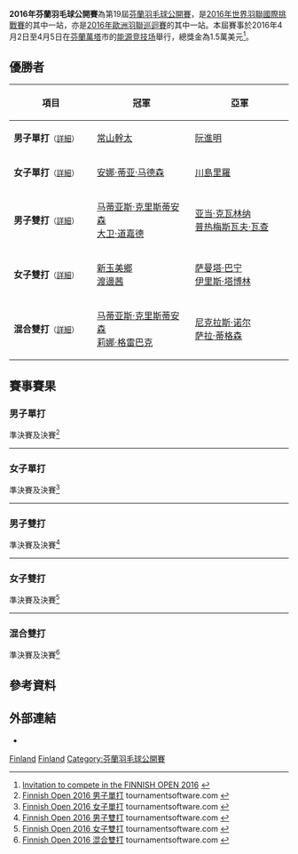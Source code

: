 {{noteTA|G1=Badminton}}
{{infobox badminton event
|name           = 2016年芬蘭羽毛球公開賽
|image          = 
|size           = 
|caption        =
|dates          = 2016年4月2日－4月5日
|number_edition = 第19屆
|level          = 4A
|prize_money    = 1.5萬美元
|location       = {{FIN}}[[萬塔|萬塔]]
|venue          = [[能源竞技场|能源竞技场]]
|previous       = 2015年芬蘭羽毛球公開賽 
|next           = 2017年芬蘭羽毛球公開賽
}}
'''2016年芬蘭羽毛球公開賽'''為第19屆[[芬蘭羽毛球公開賽|芬蘭羽毛球公開賽]]，是[[2016年世界羽聯國際挑戰賽|2016年世界羽聯國際挑戰賽]]的其中一站，亦是[[2016年歐洲羽聯巡迴賽|2016年歐洲羽聯巡迴賽]]的其中一站。本屆賽事於2016年4月2日至4月5日在[[芬蘭|芬蘭]][[萬塔|萬塔]]市的[[能源竞技场|能源竞技场]]舉行，總獎金為1.5萬美元<ref>[http://system.bwfbadminton.com/uploads/2016/01/14/finnish-open-2016-invitation%20%281%29.pdf Invitation to compete in the FINNISH OPEN 2016] {{Wayback|url=http://system.bwfbadminton.com/uploads/2016/01/14/finnish-open-2016-invitation%20%281%29.pdf |date=20160530170639 }}{{en}}</ref>。

== 優勝者 ==
{| class=wikitable style="font-size:small"
!width="200"|項目
!width="250"|冠軍
!width="250"|亞軍
|-
|'''男子單打'''<small>（[[#男子單打|詳細]]）</small>
|{{flagicon|JPN}} [[常山幹太|常山幹太]]
|{{flagicon|VIE}} [[阮進明|阮進明]]
|-
|'''女子單打'''<small>（[[#女子單打|詳細]]）</small>
|{{flagicon|DEN}} [[安娜·蒂亚·马德森|安娜·蒂亚·马德森]]
|{{flagicon|JPN}} [[川島里羅|川島里羅]]
|-
|'''男子雙打'''<small>（[[#男子雙打|詳細]]）</small>
|{{flagicon|DEN}} [[马蒂亚斯·克里斯蒂安森|马蒂亚斯·克里斯蒂安森]]<br/>{{flagicon|DEN}} [[大卫·道嘉德|大卫·道嘉德]]
|{{flagicon|POL}} [[亚当·克瓦林纳|亚当·克瓦林纳]]<br/>{{flagicon|POL}} [[普热梅斯瓦夫·瓦查|普热梅斯瓦夫·瓦查]]
|-
|'''女子雙打'''<small>（[[#女子雙打|詳細]]）</small>
|{{flagicon|JPN}} [[新玉美鄉|新玉美鄉]]<br/>{{flagicon|JPN}} [[渡邊茜|渡邊茜]]
|{{flagicon|NED}} [[萨曼塔·巴宁|萨曼塔·巴宁]]<br/>{{flagicon|NED}} [[伊里斯·塔博林|伊里斯·塔博林]]
|-
|'''混合雙打'''<small>（[[#混合雙打|詳細]]）</small>
|{{flagicon|DEN}} [[马蒂亚斯·克里斯蒂安森|马蒂亚斯·克里斯蒂安森]]<br/>{{flagicon|DEN}} [[莉娜·格雷巴克|莉娜·格雷巴克]]
|{{flagicon|DEN}} [[尼克拉斯·诺尔|尼克拉斯·诺尔]]<br/>{{flagicon|DEN}} [[萨拉·蒂格森|萨拉·蒂格森]]
|}

== 賽事賽果 ==
=== 男子單打 ===
;準決賽及決賽<ref name="MS">[http://bwf.tournamentsoftware.com/sport/draw.aspx?id=CDCB2B00-B1BC-4BA7-AFD4-6EE3A60A33A0&draw=2 Finnish Open 2016 男子單打] {{Webarchive|url=https://archive.is/20160410134548/http://bwf.tournamentsoftware.com/sport/draw.aspx?id=CDCB2B00-B1BC-4BA7-AFD4-6EE3A60A33A0&draw=2 |date=2016-04-10 }} tournamentsoftware.com {{en}}</ref>
{{4TeamBracket-Tennis3-v2
| team-width=200
| RD1-seed1=1
| RD1-team1='''{{flagicon|VIE}} [[阮進明|阮進明]]
| RD1-score1-1='''21
| RD1-score1-2='''21
| RD1-score1-3=
| RD1-seed2=
| RD1-team2={{nowrap|{{flagicon|LTU}} [[凯斯图蒂斯·纳维茨卡斯|凯斯图蒂斯·纳维茨卡斯]]}}
| RD1-score2-1=9
| RD1-score2-2=12
| RD1-score2-3=

| RD1-seed3=3
| RD1-team3={{flagicon|DEN}} [[埃米尔·霍尔斯特|埃米尔·霍尔斯特]]
| RD1-score3-1=12
| RD1-score3-2='''25
| RD1-score3-3=19
| RD1-seed4=PFQ
| RD1-team4='''{{flagicon|JPN}} [[常山幹太|常山幹太]]
| RD1-score4-1='''21
| RD1-score4-2=23
| RD1-score4-3='''21

| RD2-seed1=1
| RD2-team1={{flagicon|VIE}} [[阮進明|阮進明]]
| RD2-score1-1=10
| RD2-score1-2=14
| RD2-score1-3=
| RD2-seed2=PFQ
| RD2-team2='''{{flagicon|JPN}} [[常山幹太|常山幹太]]
| RD2-score2-1='''21
| RD2-score2-2='''21
| RD2-score2-3=
}}
----

=== 女子單打 ===
;準決賽及決賽<ref name="WS">[http://bwf.tournamentsoftware.com/sport/draw.aspx?id=CDCB2B00-B1BC-4BA7-AFD4-6EE3A60A33A0&draw=4 Finnish Open 2016 女子單打] {{Webarchive|url=https://archive.is/20160410134548/http://bwf.tournamentsoftware.com/sport/draw.aspx?id=CDCB2B00-B1BC-4BA7-AFD4-6EE3A60A33A0&draw=4 |date=2016-04-10 }} tournamentsoftware.com {{en}}</ref>
{{4TeamBracket-Tennis3-v2
| team-width=200
| RD1-seed1=
| RD1-team1={{flagicon|DEN}} [[梅蒂·波尔森|梅蒂·波尔森]]
| RD1-score1-1=16
| RD1-score1-2='''21
| RD1-score1-3=17
| RD1-seed2=7
| RD1-team2='''{{nowrap|{{flagicon|DEN}} [[安娜·蒂亚·马德森|安娜·蒂亚·马德森]]}}
| RD1-score2-1='''21
| RD1-score2-2=14
| RD1-score2-3='''21

| RD1-seed3=Q
| RD1-team3='''{{flagicon|JPN}} [[川島里羅|川島里羅]]
| RD1-score3-1='''21
| RD1-score3-2='''21
| RD1-score3-3=
| RD1-seed4=Q
| RD1-team4={{flagicon|JPN}} [[永田麗|永田麗]]
| RD1-score4-1=16
| RD1-score4-2=15
| RD1-score4-3=

| RD2-seed1=7
| RD2-team1='''{{nowrap|{{flagicon|DEN}} [[安娜·蒂亚·马德森|安娜·蒂亚·马德森]]}}
| RD2-score1-1=19
| RD2-score1-2='''25
| RD2-score1-3='''21
| RD2-seed2=Q
| RD2-team2={{flagicon|JPN}} [[川島里羅|川島里羅]]
| RD2-score2-1='''21
| RD2-score2-2=23
| RD2-score2-3=12
}}
----

=== 男子雙打 ===
;準決賽及決賽<ref name="MD">[http://bwf.tournamentsoftware.com/sport/draw.aspx?id=CDCB2B00-B1BC-4BA7-AFD4-6EE3A60A33A0&draw=5 Finnish Open 2016 男子雙打] {{Webarchive|url=https://archive.is/20160410134549/http://bwf.tournamentsoftware.com/sport/draw.aspx?id=CDCB2B00-B1BC-4BA7-AFD4-6EE3A60A33A0&draw=5 |date=2016-04-10 }} tournamentsoftware.com {{en}}</ref>
{{4TeamBracket-Tennis3-v2
| team-width=200
| RD1-seed1=1
| RD1-team1='''{{flagicon|POL}} [[亚当·克瓦林纳|亚当·克瓦林纳]]<br/> {{flagicon|POL}} [[普热梅斯瓦夫·瓦查|普热梅斯瓦夫·瓦查]]
| RD1-score1-1='''21
| RD1-score1-2='''21
| RD1-score1-3=
| RD1-seed2=
| RD1-team2={{flagicon|DEN}} [[卡斯珀·安东森|卡斯珀·安东森]]<br/> {{flagicon|DEN}} [[尼克拉斯·诺尔|尼克拉斯·诺尔]]
| RD1-score2-1=14
| RD1-score2-2=12
| RD1-score2-3=

| RD1-seed3=3
| RD1-team3={{flagicon|JPN}} [[保木卓朗|保木卓朗]]<br/> {{flagicon|JPN}} [[小林優吾|小林優吾]]
| RD1-score3-1=18
| RD1-score3-2=16
| RD1-score3-3=
| RD1-seed4=2
| RD1-team4='''{{nowrap|{{flagicon|DEN}} [[马蒂亚斯·克里斯蒂安森|马蒂亚斯·克里斯蒂安森]]<br/> {{flagicon|DEN}} [[大卫·道嘉德|大卫·道嘉德]]}}
| RD1-score4-1='''21
| RD1-score4-2='''21
| RD1-score4-3=

| RD2-seed1=1
| RD2-team1={{flagicon|POL}} [[亚当·克瓦林纳|亚当·克瓦林纳]]<br/> {{flagicon|POL}} [[普热梅斯瓦夫·瓦查|普热梅斯瓦夫·瓦查]]
| RD2-score1-1='''23
| RD2-score1-2=12
| RD2-score1-3=12
| RD2-seed2=2
| RD2-team2='''{{nowrap|{{flagicon|DEN}} [[马蒂亚斯·克里斯蒂安森|马蒂亚斯·克里斯蒂安森]]<br/> {{flagicon|DEN}} [[大卫·道嘉德|大卫·道嘉德]]}}
| RD2-score2-1=21
| RD2-score2-2='''21
| RD2-score2-3='''21
}}
----

=== 女子雙打 ===
;準決賽及決賽<ref name="WD">[http://bwf.tournamentsoftware.com/sport/draw.aspx?id=CDCB2B00-B1BC-4BA7-AFD4-6EE3A60A33A0&draw=6 Finnish Open 2016 女子雙打] tournamentsoftware.com {{en}}</ref>
{{4TeamBracket-Tennis3-v2
| team-width=200
| RD1-seed1=1
| RD1-team1='''{{flagicon|NED}} [[萨曼塔·巴宁|萨曼塔·巴宁]]<br/> {{flagicon|NED}} [[伊里斯·塔博林|伊里斯·塔博林]]
| RD1-score1-1='''21
| RD1-score1-2='''21
| RD1-score1-3=
| RD1-seed2=4
| RD1-team2={{nowrap|{{flagicon|GER}} [[琳达·埃弗勒|琳达·埃弗勒]]<br/> {{flagicon|GER}} [[拉腊·克普莱因|拉腊·克普莱因]]}}
| RD1-score2-1=6
| RD1-score2-2=12
| RD1-score2-3=

| RD1-seed3=
| RD1-team3='''{{flagicon|JPN}} [[新玉美鄉|新玉美鄉]]<br/> {{flagicon|JPN}} [[渡邊茜|渡邊茜]]
| RD1-score3-1='''21
| RD1-score3-2='''21
| RD1-score3-3=
| RD1-seed4=
| RD1-team4={{flagicon|JPN}} [[川島里羅|川島里羅]]<br/> {{flagicon|JPN}} [[尾崎沙織|尾崎沙織]]
| RD1-score4-1=18
| RD1-score4-2=10
| RD1-score4-3=

| RD2-seed1=1
| RD2-team1={{flagicon|NED}} [[萨曼塔·巴宁|萨曼塔·巴宁]]<br/> {{flagicon|NED}} [[伊里斯·塔博林|伊里斯·塔博林]]
| RD2-score1-1=12
| RD2-score1-2=17
| RD2-score1-3=
| RD2-seed2=
| RD2-team2='''{{flagicon|JPN}} [[新玉美鄉|新玉美鄉]]<br/> {{flagicon|JPN}} [[渡邊茜|渡邊茜]]
| RD2-score2-1='''21
| RD2-score2-2='''21
| RD2-score2-3=
}}
----

=== 混合雙打 ===
;準決賽及決賽<ref name="XD">[http://bwf.tournamentsoftware.com/sport/draw.aspx?id=CDCB2B00-B1BC-4BA7-AFD4-6EE3A60A33A0&draw=7 Finnish Open 2016 混合雙打] tournamentsoftware.com {{en}}</ref>
{{4TeamBracket-Tennis3-v2
| team-width=200
| RD1-seed1=
| RD1-team1={{flagicon|NED}} [[鲁宾·吉尔|鲁宾·吉尔]]<br/> {{flagicon|NED}} [[伊里斯·塔博林|伊里斯·塔博林]]
| RD1-score1-1=11
| RD1-score1-2='''21
| RD1-score1-3=12
| RD1-seed2=4
| RD1-team2='''{{nowrap|{{flagicon|DEN}} [[马蒂亚斯·克里斯蒂安森|马蒂亚斯·克里斯蒂安森]]<br/> {{flagicon|DEN}} [[莉娜·格雷巴克|莉娜·格雷巴克]]}}
| RD1-score2-1='''21
| RD1-score2-2=19
| RD1-score2-3='''21

| RD1-seed3=
| RD1-team3={{flagicon|DEN}} [[索伦·格拉霍尔特|索伦·格拉霍尔特]]<br/> {{flagicon|DEN}} [[麦尔肯·弗勒尔戈德|麦尔肯·弗勒尔戈德]]
| RD1-score3-1=21
| RD1-score3-2=9
| RD1-score3-3=
| RD1-seed4=2
| RD1-team4='''{{flagicon|DEN}} [[尼克拉斯·诺尔|尼克拉斯·诺尔]]<br/> {{flagicon|DEN}} [[萨拉·蒂格森|萨拉·蒂格森]]
| RD1-score4-1='''23
| RD1-score4-2='''21
| RD1-score4-3=

| RD2-seed1=4
| RD2-team1='''{{nowrap|{{flagicon|DEN}} [[马蒂亚斯·克里斯蒂安森|马蒂亚斯·克里斯蒂安森]]<br/> {{flagicon|DEN}} [[莉娜·格雷巴克|莉娜·格雷巴克]]}}
| RD2-score1-1=18
| RD2-score1-2='''23
| RD2-score1-3='''21
| RD2-seed2=2
| RD2-team2={{flagicon|DEN}} [[尼克拉斯·诺尔|尼克拉斯·诺尔]]<br/> {{flagicon|DEN}} [[萨拉·蒂格森|萨拉·蒂格森]]
| RD2-score2-1='''21
| RD2-score2-2=21
| RD2-score2-3=16
}}

== 參考資料 ==
{{Reflist}}

==外部連結==
*{{official|http://www.badminton.fi/finnishopen}}{{fi}}

[[Category:2016年世界羽聯國際挑戰賽|Finland]]
[[Category:2016年歐洲羽聯巡迴賽|Finland]]
[[Category:芬蘭羽毛球公開賽|Category:芬蘭羽毛球公開賽]]
